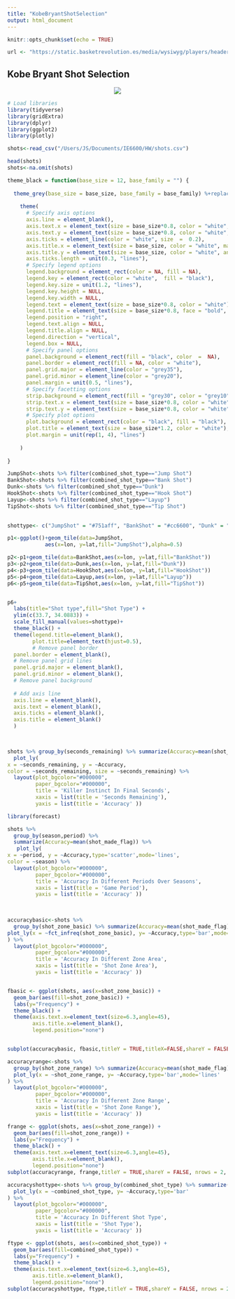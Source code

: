 ```yaml
---
title: "KobeBryantShotSelection"
output: html_document
---
```


```r
knitr::opts_chunk$set(echo = TRUE)
```

```r
url <- "https://static.basketrevolution.es/media/wysiwyg/players/header/Kobe-Bryant-Header.jpg"
```
## Kobe Bryant Shot Selection 
<center><img src="`r url`"></center>


```r
# Load libraries
library(tidyverse)
library(gridExtra)
library(dplyr)
library(ggplot2)
library(plotly)
```



```r
shots<-read_csv("/Users/JS/Documents/IE6600/HW/shots.csv")

```
```r
head(shots)
shots<-na.omit(shots)
```
```r
theme_black = function(base_size = 12, base_family = "") {
  
  theme_grey(base_size = base_size, base_family = base_family) %+replace%
    
    theme(
      # Specify axis options
      axis.line = element_blank(),  
      axis.text.x = element_text(size = base_size*0.8, color = "white", lineheight = 0.9),  
      axis.text.y = element_text(size = base_size*0.8, color = "white", lineheight = 0.9),  
      axis.ticks = element_line(color = "white", size  =  0.2),  
      axis.title.x = element_text(size = base_size, color = "white", margin = margin(0, 10, 0, 0)),  
      axis.title.y = element_text(size = base_size, color = "white", angle = 90, margin = margin(0, 10, 0, 0)),  
      axis.ticks.length = unit(0.3, "lines"),   
      # Specify legend options
      legend.background = element_rect(color = NA, fill = NA),  
      legend.key = element_rect(color = "white",  fill = "black"),  
      legend.key.size = unit(1.2, "lines"),  
      legend.key.height = NULL,  
      legend.key.width = NULL,      
      legend.text = element_text(size = base_size*0.8, color = "white"),  
      legend.title = element_text(size = base_size*0.8, face = "bold", hjust = 0, color = "white"),  
      legend.position = "right",  
      legend.text.align = NULL,  
      legend.title.align = NULL,  
      legend.direction = "vertical",  
      legend.box = NULL, 
      # Specify panel options
      panel.background = element_rect(fill = "black", color  =  NA),  
      panel.border = element_rect(fill = NA, color = "white"),  
      panel.grid.major = element_line(color = "grey35"),  
      panel.grid.minor = element_line(color = "grey20"),  
      panel.margin = unit(0.5, "lines"),   
      # Specify facetting options
      strip.background = element_rect(fill = "grey30", color = "grey10"),  
      strip.text.x = element_text(size = base_size*0.8, color = "white"),  
      strip.text.y = element_text(size = base_size*0.8, color = "white",angle = -90),  
      # Specify plot options
      plot.background = element_rect(color = "black", fill = "black"),  
      plot.title = element_text(size = base_size*1.2, color = "white"),  
      plot.margin = unit(rep(1, 4), "lines")
      
    )
  
}
```


```r
JumpShot<-shots %>% filter(combined_shot_type=="Jump Shot")
BankShot<-shots %>% filter(combined_shot_type=="Bank Shot")
Dunk<-shots %>% filter(combined_shot_type=="Dunk")
HookShot<-shots %>% filter(combined_shot_type=="Hook Shot")
Layup<-shots %>% filter(combined_shot_type=="Layup")
TipShot<-shots %>% filter(combined_shot_type=="Tip Shot")
  
```

```r
shottype<- c("JumpShot" = "#751aff", "BankShot" = "#cc6600", "Dunk" = "#ffcc00","HookShot"="#ccff66","Layup"="#ffff66","TipShot"="#ECB602")
```

```r
p1<-ggplot()+geom_tile(data=JumpShot,
            aes(x=lon, y=lat,fill="JumpShot"),alpha=0.5)

p2<-p1+geom_tile(data=BankShot,aes(x=lon, y=lat,fill="BankShot"))
p3<-p2+geom_tile(data=Dunk,aes(x=lon, y=lat,fill="Dunk"))
p4<-p3+geom_tile(data=HookShot,aes(x=lon, y=lat,fill="HookShot"))
p5<-p4+geom_tile(data=Layup,aes(x=lon, y=lat,fill="Layup"))
p6<-p5+geom_tile(data=TipShot,aes(x=lon, y=lat,fill="TipShot"))


p6+
  labs(title="Shot type",fill="Shot Type") +
  ylim(c(33.7, 34.0883)) +
  scale_fill_manual(values=shottype)+
  theme_black() +
  theme(legend.title=element_blank(),
        plot.title=element_text(hjust=0.5),
        # Remove panel border
  panel.border = element_blank(),  
  # Remove panel grid lines
  panel.grid.major = element_blank(),
  panel.grid.minor = element_blank(),
  # Remove panel background
  
  # Add axis line
  axis.line = element_blank(),
  axis.text = element_blank(),
  axis.ticks = element_blank(),
  axis.title = element_blank()
  )

  
```










```r
shots %>% group_by(seconds_remaining) %>% summarize(Accuracy=mean(shot_made_flag)) %>% 
  plot_ly(
x = ~seconds_remaining, y = ~Accuracy,
color = ~seconds_remaining, size = ~seconds_remaining) %>% 
  layout(plot_bgcolor="#000000",
         paper_bgcolor="#000000",
         title = 'Killer Instinct In Final Seconds',
         xaxis = list(title = 'Seconds Remaining'),
         yaxis = list(title = 'Accuracy' )) 
```

```r
library(forecast)
```




```r
shots %>%
  group_by(season,period) %>% 
  summarize(Accuracy=mean(shot_made_flag)) %>% 
   plot_ly(
x = ~period, y = ~Accuracy,type='scatter',mode='lines',
color = ~season) %>% 
  layout(plot_bgcolor="#000000",
         paper_bgcolor="#000000",
         title = 'Accuracy In Different Periods Over Seasons',
         xaxis = list(title = 'Game Period'),
         yaxis = list(title = 'Accuracy' )) 
 
 
```
```r
accuracybasic<-shots %>%
  group_by(shot_zone_basic) %>% summarize(Accuracy=mean(shot_made_flag)) %>% 
plot_ly(x = ~fct_infreq(shot_zone_basic), y= ~Accuracy,type='bar',mode='lines'
) %>% 
  layout(plot_bgcolor="#000000",
         paper_bgcolor="#000000",
         title = 'Accuracy In Different Zone Area',
         xaxis = list(title = 'Shot Zone Area'),
         yaxis = list(title = 'Accuracy' )) 


fbasic <- ggplot(shots, aes(x=shot_zone_basic)) + 
  geom_bar(aes(fill=shot_zone_basic)) +
  labs(y="Frequency") +
  theme_black() +
  theme(axis.text.x=element_text(size=6.3,angle=45),
        axis.title.x=element_blank(), 
        legend.position="none")


subplot(accuracybasic, fbasic,titleY = TRUE,titleX=FALSE,shareY = FALSE ,nrows = 2, margin = 0.04, heights = c(0.6, 0.4)) 


```

```r
accuracyrange<-shots %>%
  group_by(shot_zone_range) %>% summarize(Accuracy=mean(shot_made_flag)) %>% 
  plot_ly(x = ~shot_zone_range, y= ~Accuracy,type='bar',mode='lines'
) %>% 
  layout(plot_bgcolor="#000000",
         paper_bgcolor="#000000",
         title = 'Accuracy In Different Zone Range',
         xaxis = list(title = 'Shot Zone Range'),
         yaxis = list(title = 'Accuracy' ))

frange <- ggplot(shots, aes(x=shot_zone_range)) + 
  geom_bar(aes(fill=shot_zone_range)) +
  labs(y="Frequency") +
  theme_black() +
  theme(axis.text.x=element_text(size=6.3,angle=45),
        axis.title.x=element_blank(), 
        legend.position="none")
subplot(accuracyrange, frange,titleY = TRUE,shareY = FALSE, nrows = 2, margin = 0.04, heights = c(0.6, 0.4)) 


```
```r
accuracyshottype<-shots %>% group_by(combined_shot_type) %>% summarize(Accuracy=mean(shot_made_flag)) %>% 
  plot_ly(x = ~combined_shot_type, y= ~Accuracy,type='bar'
) %>% 
  layout(plot_bgcolor="#000000",
         paper_bgcolor="#000000",
         title = 'Accuracy In Different Shot Type',
         xaxis = list(title = 'Shot Type'),
         yaxis = list(title = 'Accuracy' ))

ftype <- ggplot(shots, aes(x=combined_shot_type)) + 
  geom_bar(aes(fill=combined_shot_type)) +
  labs(y="Frequency") +
  theme_black() +
  theme(axis.text.x=element_text(size=6.3,angle=45),
        axis.title.x=element_blank(), 
        legend.position="none")
subplot(accuracyshottype, ftype,titleY = TRUE,shareY = FALSE, nrows = 2, margin = 0.04, heights = c(0.6, 0.4)) 

```








